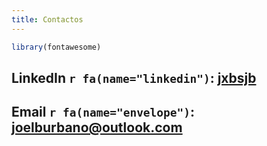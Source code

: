 ```yaml
---
title: Contactos
---
```


```r
library(fontawesome)
```

## LinkedIn `r fa(name="linkedin")`: [jxbsjb](https://www.linkedin.com/in/jxbsjb)

## Email `r fa(name="envelope")`: [joelburbano\@outlook.com](mailto:joelburbano@outlook.com)
